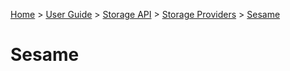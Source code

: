 [[Home]] > [[User Guide]] > [[UserGuide/Storage API|Storage API]] > [[UserGuide/Storage/Providers|Storage Providers]] > [[UserGuide/Storage/Sesame|Sesame]]

= Sesame =